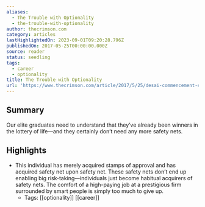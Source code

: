 ```yaml
---
aliases:
  - The Trouble with Optionality
  - the-trouble-with-optionality
author: thecrimson.com
category: articles
lastHighlightedOn: 2023-09-01T09:20:28.796Z
publishedOn: 2017-05-25T00:00:00.000Z
source: reader
status: seedling
tags:
  - career
  - optionality
title: The Trouble with Optionality
url: 'https://www.thecrimson.com/article/2017/5/25/desai-commencement-ed/'
---
```

## Summary

Our elite graduates need to understand that they’ve already been winners in the lottery of life—and they certainly don’t need any more safety nets.

## Highlights

- This individual has merely acquired stamps of approval and has acquired safety net upon safety net. These safety nets don’t end up enabling big risk-taking—individuals just become habitual acquirers of safety nets. The comfort of a high-paying job at a prestigious firm surrounded by smart people is simply too much to give up.
    - Tags: [[optionality]] [[career]]
